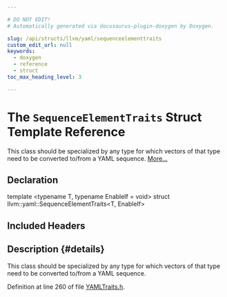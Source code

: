 ```yaml
---

# DO NOT EDIT!
# Automatically generated via docusaurus-plugin-doxygen by Doxygen.

slug: /api/structs/llvm/yaml/sequenceelementtraits
custom_edit_url: null
keywords:
  - doxygen
  - reference
  - struct
toc_max_heading_level: 3

---
```





# The `SequenceElementTraits` Struct Template Reference

<DoxygenPage pluginConfig={pluginConfig}>

This class should be specialized by any type for which vectors of that type need to be converted to/from a YAML sequence. <a href="#details">More...</a>

## Declaration

<CodeBlock>template &lt;typename T, typename EnableIf = void&gt;
struct llvm::yaml::SequenceElementTraits&lt;T, EnableIf&gt;</CodeBlock>

## Included Headers

<IncludesList>
<IncludesListItem
  filePath="llvm/Support/YAMLTraits.h"
  permalink="/docs/api/files/include/include/llvm/include/llvm/support/yamltraits-h"
  isLocal="true" />
</IncludesList>

## Description {#details}

This class should be specialized by any type for which vectors of that type need to be converted to/from a YAML sequence.

Definition at line 260 of file <a href="/docs/api/files/include/include/llvm/include/llvm/support/yamltraits-h">YAMLTraits.h</a>.

</DoxygenPage>
